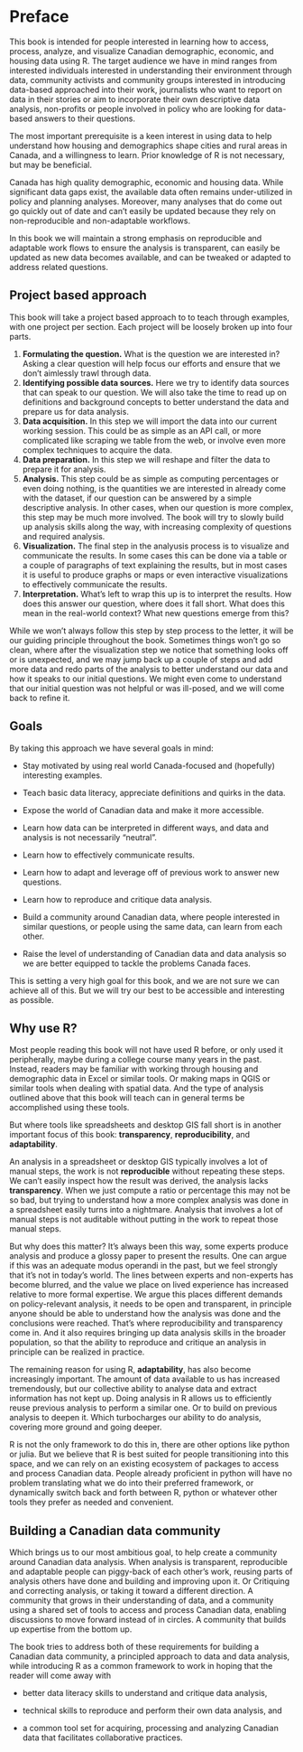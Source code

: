 # Preface {.unnumbered}

This book is intended for people interested in learning how to access, process, analyze, and visualize Canadian demographic, economic, and housing data using R. The target audience we have in mind ranges from interested individuals interested in understanding their environment through data, community activists and community groups interested in introducing data-based approached into their work, journalists who want to report on data in their stories or aim to incorporate their own descriptive data analysis, non-profits or people involved in policy who are looking for data-based answers to their questions.

The most important prerequisite is a keen interest in using data to help understand how housing and demographics shape cities and rural areas in Canada, and a willingness to learn. Prior knowledge of R is not necessary, but may be beneficial.

Canada has high quality demographic, economic and housing data. While significant data gaps exist, the available data often remains under-utilized in policy and planning analyses. Moreover, many analyses that do come out go quickly out of date and can't easily be updated because they rely on non-reproducible and non-adaptable workflows.

In this book we will maintain a strong emphasis on reproducible and adaptable work flows to ensure the analysis is transparent, can easily be updated as new data becomes available, and can be tweaked or adapted to address related questions.

## Project based approach

This book will take a project based approach to to teach through examples, with one project per section. Each project will be loosely broken up into four parts.

1.  **Formulating the question.** What is the question we are interested in? Asking a clear question will help focus our efforts and ensure that we don't aimlessly trawl through data.
2.  **Identifying possible data sources.** Here we try to identify data sources that can speak to our question. We will also take the time to read up on definitions and background concepts to better understand the data and prepare us for data analysis.
3.  **Data acquisition.** In this step we will import the data into our current working session. This could be as simple as an API call, or more complicated like scraping we table from the web, or involve even more complex techniques to acquire the data.
4.  **Data preparation.** In this step we will reshape and filter the data to prepare it for analysis.
5.  **Analysis.** This step could be as simple as computing percentages or even doing nothing, is the quantities we are interested in already come with the dataset, if our question can be answered by a simple descriptive analysis. In other cases, when our question is more complex, this step may be much more involved. The book will try to slowly build up analysis skills along the way, with increasing complexity of questions and required analysis.
6.  **Visualization.** The final step in the analyusis process is to visualize and communicate the results. In some cases this can be done via a table or a couple of paragraphs of text explaining the results, but in most cases it is useful to produce graphs or maps or even interactive visualizations to effectively communicate the results.
7.  **Interpretation.** What's left to wrap this up is to interpret the results. How does this answer our question, where does it fall short. What does this mean in the real-world context? What new questions emerge from this?

While we won't always follow this step by step process to the letter, it will be our guiding principle throughout the book. Sometimes things won't go so clean, where after the visualization step we notice that something looks off or is unexpected, and we may jump back up a couple of steps and add more data and redo parts of the analysis to better understand our data and how it speaks to our initial questions. We might even come to understand that our initial question was not helpful or was ill-posed, and we will come back to refine it.

## Goals

By taking this approach we have several goals in mind:

-   Stay motivated by using real world Canada-focused and (hopefully) interesting examples.

-   Teach basic data literacy, appreciate definitions and quirks in the data.

-   Expose the world of Canadian data and make it more accessible.

-   Learn how data can be interpreted in different ways, and data and analysis is not necessarily "neutral".

-   Learn how to effectively communicate results.

-   Learn how to adapt and leverage off of previous work to answer new questions.

-   Learn how to reproduce and critique data analysis.

-   Build a community around Canadian data, where people interested in similar questions, or people using the same data, can learn from each other.

-   Raise the level of understanding of Canadian data and data analysis so we are better equipped to tackle the problems Canada faces.

This is setting a very high goal for this book, and we are not sure we can achieve all of this. But we will try our best to be accessible and interesting as possible.

## Why use R?

Most people reading this book will not have used R before, or only used it peripherally, maybe during a college course many years in the past. Instead, readers may be familiar with working through housing and demographic data in Excel or similar tools. Or making maps in QGIS or similar tools when dealing with spatial data. And the type of analysis outlined above that this book will teach can in general terms be accomplished using these tools.

But where tools like spreadsheets and desktop GIS fall short is in another important focus of this book: **transparency**, **reproducibility**, and **adaptability**.

An analysis in a spreadsheet or desktop GIS typically involves a lot of manual steps, the work is not **reproducible** without repeating these steps. We can't easily inspect how the result was derived, the analysis lacks **transparency**. When we just compute a ratio or percentage this may not be so bad, but trying to understand how a more complex analysis was done in a spreadsheet easily turns into a nightmare. Analysis that involves a lot of manual steps is not auditable without putting in the work to repeat those manual steps.

But why does this matter? It's always been this way, some experts produce analysis and produce a glossy paper to present the results. One can argue if this was an adequate modus operandi in the past, but we feel strongly that it's not in today's world. The lines between experts and non-experts has become blurred, and the value we place on lived experience has increased relative to more formal expertise. We argue this places different demands on policy-relevant analysis, it needs to be open and transparent, in principle anyone should be able to understand how the analysis was done and the conclusions were reached. That's where reproducibility and transparency come in. And it also requires bringing up data analysis skills in the broader population, so that the ability to reproduce and critique an analysis in principle can be realized in practice.

The remaining reason for using R, **adaptability**, has also become increasingly important. The amount of data available to us has increased tremendously, but our collective ability to analyse data and extract information has not kept up. Doing analysis in R allows us to efficiently reuse previous analysis to perform a similar one. Or to build on previous analysis to deepen it. Which turbocharges our ability to do analysis, covering more ground and going deeper.

R is not the only framework to do this in, there are other options like python or julia. But we believe that R is best suited for people transitioning into this space, and we can rely on an existing ecosystem of packages to access and process Canadian data. People already proficient in python will have no problem translating what we do into their preferred framework, or dynamically switch back and forth between R, python or whatever other tools they prefer as needed and convenient.

## Building a Canadian data community

Which brings us to our most ambitious goal, to help create a community around Canadian data analysis. When analysis is transparent, reproducible and adaptable people can piggy-back of each other's work, reusing parts of analysis others have done and building and improving upon it. Or Critiquing and correcting analysis, or taking it toward a different direction. A community that grows in their understanding of data, and a community using a shared set of tools to access and process Canadian data, enabling discussions to move forward instead of in circles. A community that builds up expertise from the bottom up.

The book tries to address both of these requirements for building a Canadian data community, a principled approach to data and data analysis, while introducing R as a common framework to work in hoping that the reader will come away with

-   better data literacy skills to understand and critique data analysis,

-   technical skills to reproduce and perform their own data analysis, and

-   a common tool set for acquiring, processing and analyzing Canadian data that facilitates collaborative practices.
